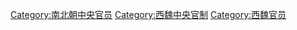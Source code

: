[[Category:南北朝中央官员|Category:南北朝中央官员]]
[[Category:西魏中央官制|Category:西魏中央官制]]
[[Category:西魏官员|Category:西魏官员]]